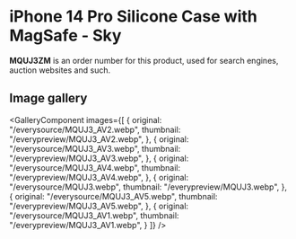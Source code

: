 
# iPhone 14 Pro Silicone Case with MagSafe - Sky

<Callout type='info' emoji='👉🏻'>**MQUJ3ZM** is an order number for this product, used for search engines, auction websites and such.</Callout>

## Image gallery

<GalleryComponent
    images={[
      {
        original: "/everysource/MQUJ3_AV2.webp",
        thumbnail: "/everypreview/MQUJ3_AV2.webp",
      },
      {
        original: "/everysource/MQUJ3_AV3.webp",
        thumbnail: "/everypreview/MQUJ3_AV3.webp",
      },
      {
        original: "/everysource/MQUJ3_AV4.webp",
        thumbnail: "/everypreview/MQUJ3_AV4.webp",
      },
      {
        original: "/everysource/MQUJ3.webp",
        thumbnail: "/everypreview/MQUJ3.webp",
      },
      {
        original: "/everysource/MQUJ3_AV5.webp",
        thumbnail: "/everypreview/MQUJ3_AV5.webp",
      },
      {
        original: "/everysource/MQUJ3_AV1.webp",
        thumbnail: "/everypreview/MQUJ3_AV1.webp",
      }
    ]}
  />
